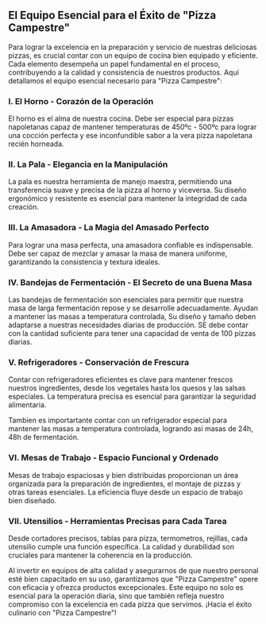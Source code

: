 ## **El Equipo Esencial para el Éxito de "Pizza Campestre"**

Para lograr la excelencia en la preparación y servicio de nuestras deliciosas pizzas, es crucial contar con un equipo de cocina bien equipado y eficiente. Cada elemento desempeña un papel fundamental en el proceso, contribuyendo a la calidad y consistencia de nuestros productos. Aquí detallamos el equipo esencial necesario para "Pizza Campestre":

### **I. El Horno - Corazón de la Operación**

El horno es el alma de nuestra cocina. Debe ser especial para pizzas napoletanas capaz de mantener temperaturas de 450ºc - 500ºc para lograr una cocción perfecta y ese inconfundible sabor a la vera pizza napoletana recién horneada.

### **II. La Pala - Elegancia en la Manipulación**

La pala es nuestra herramienta de manejo maestra, permitiendo una transferencia suave y precisa de la pizza al horno y viceversa. Su diseño ergonómico y resistente es esencial para mantener la integridad de cada creación.

### **III. La Amasadora - La Magia del Amasado Perfecto**

Para lograr una masa perfecta, una amasadora confiable es indispensable. Debe ser capaz de mezclar y amasar la masa de manera uniforme, garantizando la consistencia y textura ideales.

### **IV. Bandejas de Fermentación - El Secreto de una Buena Masa**

Las bandejas de fermentación son esenciales para permitir que nuestra masa de larga fermentación repose y se desarrolle adecuadamente. Ayudan a mantener las masas a temperatura controlada, Su diseño y tamaño deben adaptarse a nuestras necesidades diarias de producción. SE debe contar con la cantidad suficiente para tener una capacidad de venta de 100 pizzas diarias.

### **V. Refrigeradores - Conservación de Frescura**

Contar con refrigeradores eficientes es clave para mantener frescos nuestros ingredientes, desde los vegetales hasta los quesos y las salsas especiales. La temperatura precisa es esencial para garantizar la seguridad alimentaria.

Tambien es importartante contar con un refrigerador especial para mantener las masas a temperatura controlada, logrando asi masas de 24h, 48h de fermentación.

### **VI. Mesas de Trabajo - Espacio Funcional y Ordenado**

Mesas de trabajo espaciosas y bien distribuidas proporcionan un área organizada para la preparación de ingredientes, el montaje de pizzas y otras tareas esenciales. La eficiencia fluye desde un espacio de trabajo bien diseñado.

### **VII. Utensilios - Herramientas Precisas para Cada Tarea**

Desde cortadores precisos, tablas para pizza, termometros, rejillas,  cada utensilio cumple una función específica. La calidad y durabilidad son cruciales para mantener la coherencia en la producción.

Al invertir en equipos de alta calidad y asegurarnos de que nuestro personal esté bien capacitado en su uso, garantizamos que "Pizza Campestre" opere con eficacia y ofrezca productos excepcionales. Este equipo no solo es esencial para la operación diaria, sino que también refleja nuestro compromiso con la excelencia en cada pizza que servimos. ¡Hacia el éxito culinario con "Pizza Campestre"!
